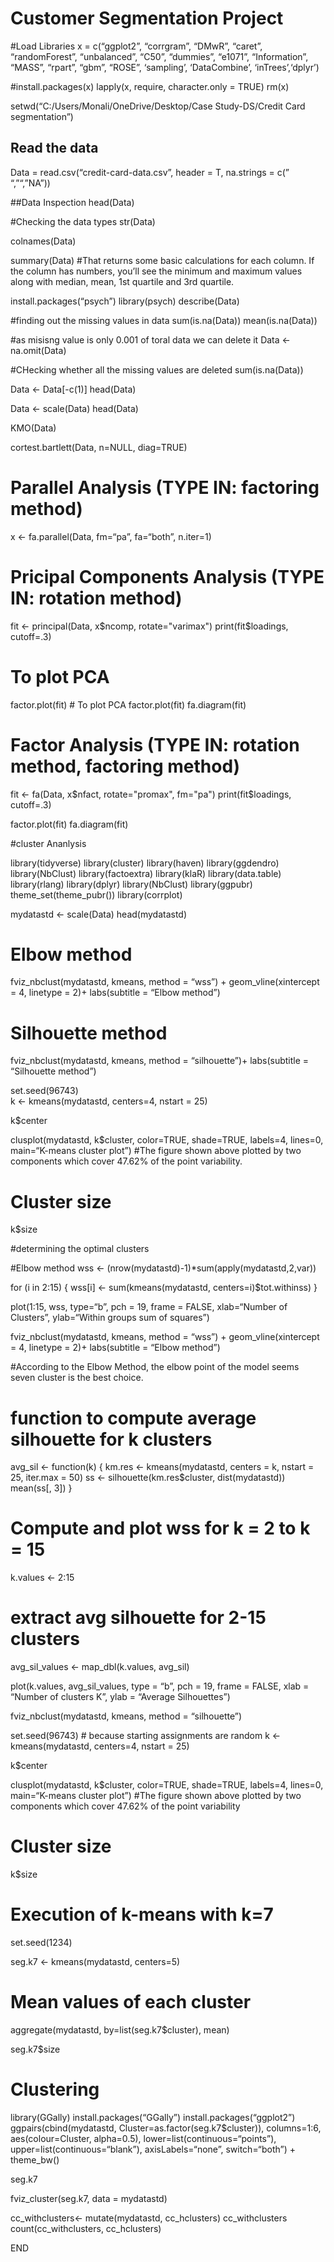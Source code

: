 # Customer Segmentation Project

#Load Libraries
x = c("ggplot2", "corrgram", "DMwR", "caret", "randomForest", "unbalanced", "C50", "dummies", "e1071", "Information",
     "MASS", "rpart", "gbm", "ROSE", 'sampling', 'DataCombine', 'inTrees','dplyr') 

#install.packages(x)
lapply(x, require, character.only = TRUE)
rm(x)

setwd("C:/Users/Monali/OneDrive/Desktop/Case Study-DS/Credit Card segmentation")


## Read the data
Data = read.csv("credit-card-data.csv", header = T, na.strings = c(" ", "", "NA"))

##Data Inspection 
head(Data)

#Checking the data types
str(Data)

colnames(Data)

summary(Data)
#That returns some basic calculations for each column. If the column has numbers, you'll see the minimum and maximum values along with median, mean, 1st quartile and 3rd quartile. 

install.packages("psych")
library(psych)
describe(Data)


#finding out the missing values in data
sum(is.na(Data))
mean(is.na(Data))

#as misisng value is only 0.001 of toral data we can delete it
Data <- na.omit(Data)

#CHecking whether all the missing values are deleted
sum(is.na(Data))

Data <- Data[-c(1)]
head(Data)

Data <- scale(Data)
head(Data)

KMO(Data)

cortest.bartlett(Data, n=NULL, diag=TRUE)

# Parallel Analysis (TYPE IN: factoring method)
x <- fa.parallel(Data, fm="pa", fa="both", n.iter=1)

# Pricipal Components Analysis (TYPE IN: rotation method)
fit <- principal(Data, x$ncomp, rotate="varimax") 
print(fit$loadings, cutoff=.3)

# To plot PCA
factor.plot(fit)
# To plot PCA
factor.plot(fit)
fa.diagram(fit)

# Factor Analysis (TYPE IN: rotation method, factoring method)
fit <- fa(Data, x$nfact, rotate="promax", fm="pa")
print(fit$loadings, cutoff=.3)

factor.plot(fit)
fa.diagram(fit)

#cluster Ananlysis

library(tidyverse)
library(cluster)
library(haven)
library(ggdendro)
library(NbClust)
library(factoextra)
library(klaR)
library(data.table)
library(rlang)
library(dplyr)
library(NbClust)
library(ggpubr)
theme_set(theme_pubr())
library(corrplot)


mydatastd <- scale(Data)
head(mydatastd)

# Elbow method
fviz_nbclust(mydatastd, kmeans, method = "wss") +
    geom_vline(xintercept = 4, linetype = 2)+
  labs(subtitle = "Elbow method")
  
# Silhouette method
fviz_nbclust(mydatastd, kmeans, method = "silhouette")+
  labs(subtitle = "Silhouette method")
  

set.seed(96743)  
k <- kmeans(mydatastd, centers=4, nstart = 25)

k$center

clusplot(mydatastd, k$cluster, color=TRUE, shade=TRUE, 
         labels=4, lines=0, main="K-means cluster plot")
#The figure shown above plotted by two components which cover 47.62% of the point variability.

# Cluster size
k$size

#determining the optimal clusters

#Elbow method
wss <- (nrow(mydatastd)-1)*sum(apply(mydatastd,2,var))

for (i in 2:15) {
    wss[i] <- sum(kmeans(mydatastd, centers=i)$tot.withinss)
    }

plot(1:15, wss, type="b", pch = 19, frame = FALSE,
     xlab="Number of Clusters",
     ylab="Within groups sum of squares")
     
fviz_nbclust(mydatastd, kmeans, method = "wss") +
    geom_vline(xintercept = 4, linetype = 2)+
    labs(subtitle = "Elbow method")
    
#According to the Elbow Method, the elbow point of the model seems seven cluster is the best choice.

# function to compute average silhouette for k clusters
avg_sil <- function(k) {
  km.res <- kmeans(mydatastd, centers = k, nstart = 25, iter.max = 50)
  ss <- silhouette(km.res$cluster, dist(mydatastd))
  mean(ss[, 3])
}

# Compute and plot wss for k = 2 to k = 15
k.values <- 2:15

# extract avg silhouette for 2-15 clusters
avg_sil_values <- map_dbl(k.values, avg_sil)

plot(k.values, avg_sil_values,
       type = "b", pch = 19, frame = FALSE, 
       xlab = "Number of clusters K",
       ylab = "Average Silhouettes")
       

fviz_nbclust(mydatastd, kmeans, method = "silhouette")

set.seed(96743)        # because starting assignments are random
k <- kmeans(mydatastd, centers=4, nstart = 25)

k$center

clusplot(mydatastd, k$cluster, color=TRUE, shade=TRUE, 
         labels=4, lines=0, main="K-means cluster plot")
#The figure shown above plotted by two components which cover 47.62% of the point variability

# Cluster size
k$size


# Execution of k-means with k=7
set.seed(1234)

seg.k7 <- kmeans(mydatastd, centers=5)

# Mean values of each cluster
aggregate(mydatastd, by=list(seg.k7$cluster), mean)


seg.k7$size


# Clustering 
library(GGally)
install.packages("GGally")
install.packages("ggplot2")
ggpairs(cbind(mydatastd, Cluster=as.factor(seg.k7$cluster)),
        columns=1:6, aes(colour=Cluster, alpha=0.5),
        lower=list(continuous="points"),
        upper=list(continuous="blank"),
        axisLabels="none", switch="both") +
        theme_bw()
        
seg.k7

fviz_cluster(seg.k7, data = mydatastd)


cc_withclusters<- mutate(mydatastd, cc_hclusters)
cc_withclusters
count(cc_withclusters, cc_hclusters)


######################################### END ##############################

